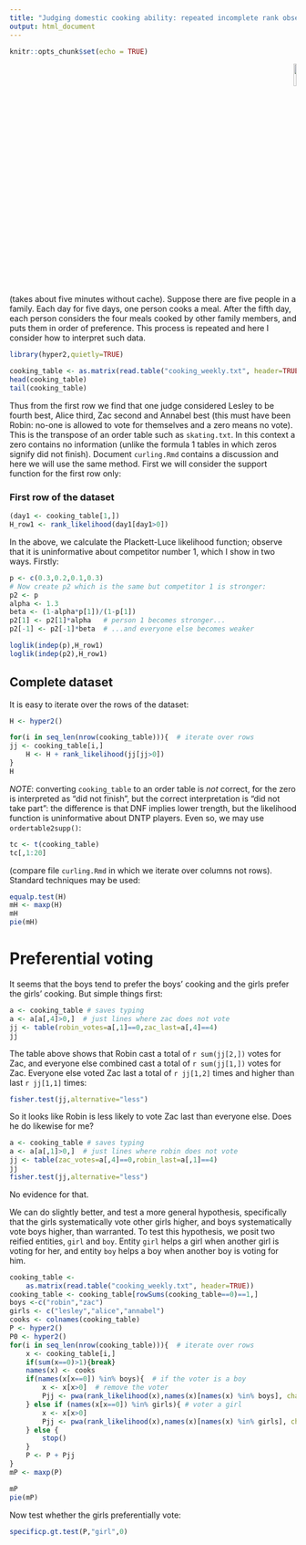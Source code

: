 ```yaml
---
title: "Judging domestic cooking ability: repeated incomplete rank observations"
output: html_document
---
```


```r
knitr::opts_chunk$set(echo = TRUE)
```

<p style="text-align: right;">
![](`r system.file("help/figures/hyper2.png", package = "hyper2")`){width=10%}
</p>

(takes about five minutes without cache).
Suppose there are five people in a family.  Each day for five days,
one person cooks a meal.  After the fifth day, each person considers
the four meals cooked by other family members, and puts them in order
of preference.  This process is repeated and here I consider how to
interpret such data.

```r
library(hyper2,quietly=TRUE)
```


```r
cooking_table <- as.matrix(read.table("cooking_weekly.txt", header=TRUE))
head(cooking_table)
tail(cooking_table)
```
Thus from the first row we find that one judge considered Lesley to be
fourth best, Alice third, Zac second and Annabel best (this must have
been Robin: no-one is allowed to vote for themselves and a zero means
no vote).  This is the transpose of an order table such as
`skating.txt`.  In this context a zero contains no information (unlike
the formula 1 tables in which zeros signify did not finish).  Document
`curling.Rmd` contains a discussion and here we will use the same
method.  First we will consider the support function for the first row only:

### First row of the dataset

```r
(day1 <- cooking_table[1,])
H_row1 <- rank_likelihood(day1[day1>0])
```
 
In the above, we calculate the Plackett-Luce likelihood function;
observe that it is uninformative about competitor number 1, which I
show in two ways.  Firstly:

```r
p <- c(0.3,0.2,0.1,0.3)
# Now create p2 which is the same but competitor 1 is stronger:
p2 <- p
alpha <- 1.3
beta <- (1-alpha*p[1])/(1-p[1])
p2[1] <- p2[1]*alpha   # person 1 becomes stronger...
p2[-1] <- p2[-1]*beta  # ...and everyone else becomes weaker

loglik(indep(p),H_row1)
loglik(indep(p2),H_row1)
```

## Complete dataset

It is easy to iterate over the rows of the dataset:

```r
H <- hyper2()

for(i in seq_len(nrow(cooking_table))){  # iterate over rows
jj <- cooking_table[i,] 
    H <- H + rank_likelihood(jj[jj>0])
}
H
```


*NOTE*: converting `cooking_table` to an order table is _not_ correct,
for the zero is interpreted as "did not finish", but the correct
interpretation is "did not take part": the difference is that DNF
implies lower trength, but the likelihood function is uninformative
about DNTP players.  Even so, we may use `ordertable2supp()`:

```r
tc <- t(cooking_table)
tc[,1:20]
```

(compare file `curling.Rmd` in which we iterate over columns not rows).
Standard techniques may be used:


```r
equalp.test(H)
mH <- maxp(H)
mH
pie(mH)
```


# Preferential voting


It seems that the boys tend to prefer the boys' cooking and the girls
prefer the girls' cooking.  But simple things first:

```r
a <- cooking_table # saves typing
a <- a[a[,4]>0,]  # just lines where zac does not vote
jj <- table(robin_votes=a[,1]==0,zac_last=a[,4]==4)
jj
```

The table above shows that Robin cast a total of `r sum(jj[2,])` votes
for Zac, and everyone else combined cast a total of `r sum(jj[1,])`
votes for Zac.  Everyone else voted Zac last a total of `r jj[1,2]`
times and higher than last `r jj[1,1]` times:

```r
fisher.test(jj,alternative="less")
```

So it looks like Robin is less likely to vote Zac last than everyone
else.  Does he do likewise for me?

```r
a <- cooking_table # saves typing
a <- a[a[,1]>0,]  # just lines where robin does not vote
jj <- table(zac_votes=a[,4]==0,robin_last=a[,1]==4)
jj
fisher.test(jj,alternative="less")
```

No evidence for that.

We can do slightly better, and test a more general hypothesis,
specifically that the girls systematically vote other girls higher,
and boys systematically vote boys higher, than warranted.  To test
this hypothesis, we posit two reified entities, `girl` and `boy`.
Entity `girl` helps a girl when another girl is voting for her, and
entity `boy` helps a boy when another boy is voting for him.

```r
cooking_table <-
	as.matrix(read.table("cooking_weekly.txt", header=TRUE))
cooking_table <- cooking_table[rowSums(cooking_table==0)==1,]
boys <-c("robin","zac")
girls <- c("lesley","alice","annabel")
cooks <- colnames(cooking_table)
P <- hyper2()
P0 <- hyper2()
for(i in seq_len(nrow(cooking_table))){  # iterate over rows
    x <- cooking_table[i,] 
	if(sum(x==0)>1){break}
    names(x) <- cooks
	if(names(x[x==0]) %in% boys){  # if the voter is a boy
		x <- x[x>0]  # remove the voter
		Pjj <- pwa(rank_likelihood(x),names(x)[names(x) %in% boys], chameleon="boy")
	} else if (names(x[x==0]) %in% girls){ # voter a girl
		x <- x[x>0]
		Pjj <- pwa(rank_likelihood(x),names(x)[names(x) %in% girls], chameleon="girl")
	} else {
		stop()
	}
    P <- P + Pjj
}
mP <- maxp(P)
```

```r
mP
pie(mP)
```


Now test whether the girls preferentially vote:

```r
specificp.gt.test(P,"girl",0)
```
